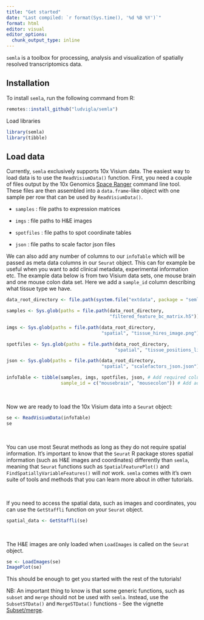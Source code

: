 ```yaml
---
title: "Get started"
date: "Last compiled: `r format(Sys.time(), '%d %B %Y')`"
format: html
editor: visual
editor_options: 
  chunk_output_type: inline
---
```


`semla` is a toolbox for processing, analysis and visualization of spatially resolved transcriptomics data.

## Installation

To install `semla`, run the following command from R:

```r
remotes::install_github("ludvigla/semla")
```

Load libraries

```r
library(semla)
library(tibble)
```

## Load data

Currently, `semla` exclusively supports 10x Visium data. The easiest way to load data is to use the `ReadVisiumData()` function. First, you need a couple of files output by the 10x Genomics [Space Ranger](https://support.10xgenomics.com/spatial-gene-expression/software/pipelines/latest/what-is-space-ranger) command line tool. These files are then assembled into a `data.frame`-like object with one sample per row that can be used by `ReadVisiumData()`.

-   `samples` : file paths to expression matrices

-   `imgs` : file paths to H&E images

-   `spotfiles` : file paths to spot coordinate tables

-   `json` : file paths to scale factor json files

We can also add any number of columns to our `infoTable` which will be passed as meta data columns in our `Seurat` object. This can for example be useful when you want to add clinical metadata, experimental information etc. The example data below is from two Visium data sets, one mouse brain and one mouse colon data set. Here we add a `sample_id` column describing what tissue type we have.

```r
data_root_directory <- file.path(system.file("extdata", package = "semla"), "*")

samples <- Sys.glob(paths = file.path(data_root_directory, 
                                      "filtered_feature_bc_matrix.h5"))

imgs <- Sys.glob(paths = file.path(data_root_directory, 
                                   "spatial", "tissue_hires_image.png"))

spotfiles <- Sys.glob(paths = file.path(data_root_directory, 
                                        "spatial", "tissue_positions_list.csv"))

json <- Sys.glob(paths = file.path(data_root_directory, 
                                   "spatial", "scalefactors_json.json"))
```

```r
infoTable <- tibble(samples, imgs, spotfiles, json, # Add required columns
                    sample_id = c("mousebrain", "mousecolon")) # Add additional column
```

<br>

Now we are ready to load the 10x Visium data into a `Seurat` object:

```r
se <- ReadVisiumData(infoTable)
se
```

<br>

You can use most Seurat methods as long as they do not require spatial information. It's important to know that the `Seurat` R package stores spatial information (such as H&E images and coordinates) differently than `semla`, meaning that `Seurat` functions such as `SpatialFeaturePlot()` and `FindSpatiallyVariableFeatures()` will *not* work. `semla` comes with it's own suite of tools and methods that you can learn more about in other tutorials.

<br>

If you need to access the spatial data, such as images and coordinates, you can use the `GetStaffli` function on your `Seurat` object.

```r
spatial_data <- GetStaffli(se)
```

<br>

The H&E images are only loaded when `LoadImages` is called on the `Seurat` object.

```r
se <- LoadImages(se)
ImagePlot(se)
```

This should be enough to get you started with the rest of the tutorials!

NB: An important thing to know is that some generic functions, such as `subset` and `merge` should not be used with `semla`. Instead, use the `SubsetSTData()` and `MergeSTData()` functions - See the vignette [Subset/merge](https://ludvigla.github.io/semla/articles/subset_and_merge.html).

